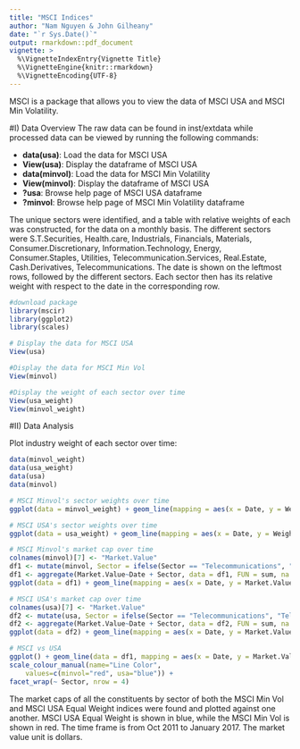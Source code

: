```yaml
---
title: "MSCI Indices"
author: "Nam Nguyen & John Gilheany"
date: "`r Sys.Date()`"
output: rmarkdown::pdf_document
vignette: >
  %\VignetteIndexEntry{Vignette Title}
  %\VignetteEngine{knitr::rmarkdown}
  %\VignetteEncoding{UTF-8}
---
```


MSCI is a package that allows you to view the data of MSCI USA and MSCI Min Volatility.

#I) Data Overview
The raw data can be found in inst/extdata while processed data can be viewed by running the following commands:

 * __data(usa)__: Load the data for MSCI USA
 * __View(usa)__: Display the dataframe of MSCI USA
 * __data(minvol)__: Load the data for MSCI Min Volatility
 * __View(minvol)__: Display the dataframe of MSCI USA
 * __?usa__: Browse help page of MSCI USA dataframe
 * __?minvol__: Browse help page of MSCI Min Volatility dataframe

The unique sectors were identified, and a table with relative weights of each was constructed, for the data on a monthly basis. The different sectors were S.T.Securities, Health.care, Industrials, Financials, Materials, Consumer.Discretionary, Information.Technology, Energy, Consumer.Staples, Utilities, Telecommunication.Services, Real.Estate, Cash.Derivatives, Telecommunications. The date is shown on the leftmost rows, followed by the different sectors. Each sector then has its relative weight with respect to the date in the corresponding row.

```r
#download package
library(mscir)
library(ggplot2)
library(scales)

# Display the data for MSCI USA
View(usa) 

#Display the data for MSCI Min Vol
View(minvol) 

#Display the weight of each sector over time
View(usa_weight)
View(minvol_weight)
```

#II) Data Analysis

Plot industry weight of each sector over time:

```r
data(minvol_weight)
data(usa_weight)
data(usa)
data(minvol)

# MSCI Minvol's sector weights over time
ggplot(data = minvol_weight) + geom_line(mapping = aes(x = Date, y = Weight)) + scale_x_date(labels = date_format("%m-%Y"), date_breaks = "3 years") +  facet_wrap(~ Sector, nrow = 4)

# MSCI USA's sector weights over time
ggplot(data = usa_weight) + geom_line(mapping = aes(x = Date, y = Weight)) + scale_x_date(labels = date_format("%m-%Y"), date_breaks = "3 years") +  facet_wrap(~ Sector, nrow = 4)

# MSCI Minvol's market cap over time
colnames(minvol)[7] <- "Market.Value"
df1 <- mutate(minvol, Sector = ifelse(Sector == "Telecommunications", "Telecommunication Services", Sector))
df1 <- aggregate(Market.Value~Date + Sector, data = df1, FUN = sum, na.action = na.omit)
ggplot(data = df1) + geom_line(mapping = aes(x = Date, y = Market.Value)) + scale_x_date(labels = date_format("%m-%Y"), date_breaks = "3 years") +  facet_wrap(~ Sector, nrow = 4)

# MSCI USA's market cap over time
colnames(usa)[7] <- "Market.Value"
df2 <- mutate(usa, Sector = ifelse(Sector == "Telecommunications", "Telecommunication Services", Sector))
df2 <- aggregate(Market.Value~Date + Sector, data = df2, FUN = sum, na.action = na.omit)
ggplot(data = df2) + geom_line(mapping = aes(x = Date, y = Market.Value)) + scale_x_date(labels = date_format("%m-%Y"), date_breaks = "3 years") +  facet_wrap(~ Sector, nrow = 4)

# MSCI vs USA
ggplot() + geom_line(data = df1, mapping = aes(x = Date, y = Market.Value, color = "minvol")) +  geom_line(data = df2, mapping = aes(x = Date, y = Market.Value, color = "usa")) + 
scale_colour_manual(name="Line Color",
    values=c(minvol="red", usa="blue")) +
facet_wrap(~ Sector, nrow = 4)
```
The market caps of all the constituents by sector of both the MSCI Min Vol and MSCI USA Equal Weight indices were found and plotted against one another. MSCI USA Equal Weight is shown in blue, while the MSCI Min Vol is shown in red. The time frame is from Oct 2011 to January 2017. The market value unit is dollars. 









